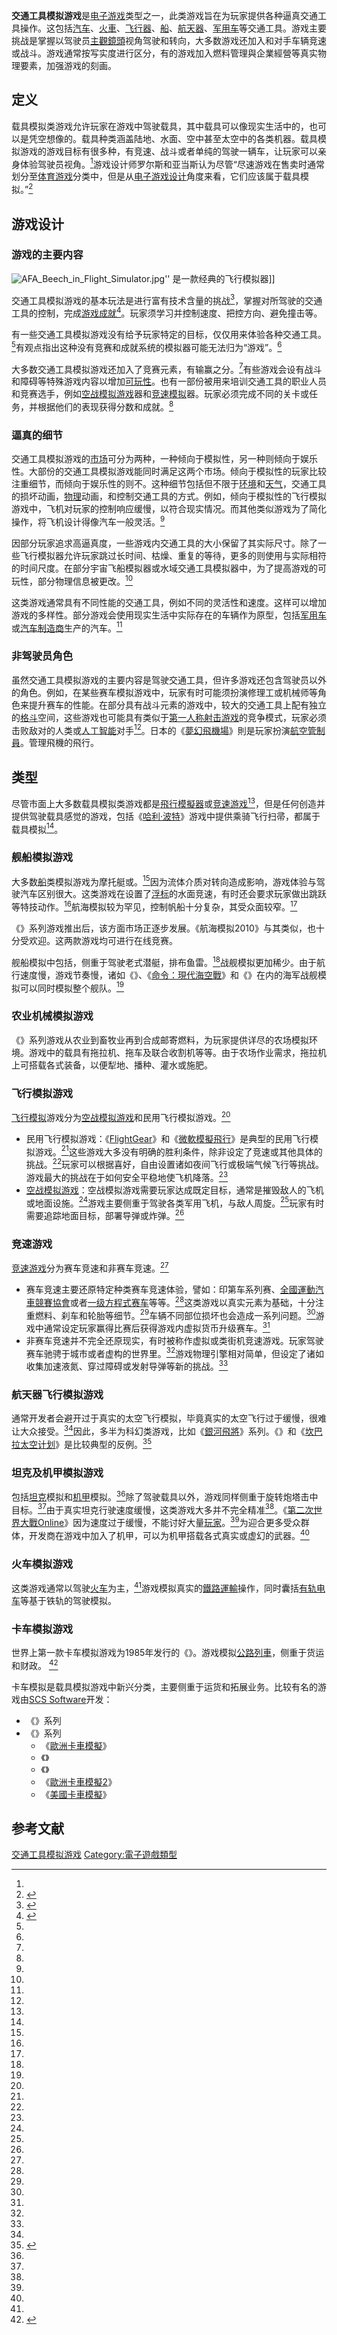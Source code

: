 {{NoteTA
| G1=Games
}}
{{VG Simulation}}
'''交通工具模拟游戏'''是[[电子游戏|电子游戏]]类型之一，此类游戏旨在为玩家提供各种逼真交通工具操作。这包括[[汽车|汽车]]、[[火車|火車]]、[[飞行器|飞行器]]、[[船|船]]、[[航天器|航天器]]、[[装甲战斗车辆|军用车]]等交通工具。游戏主要挑战是掌握以驾驶员[[主觀鏡頭|主觀鏡頭]]视角驾驶和转向，大多数游戏还加入和对手车辆竞速或战斗。游戏通常按写实度进行区分，有的游戏加入燃料管理與企業經營等真实物理要素，加强游戏的刻画。

==定义==
载具模拟类游戏允许玩家在游戏中驾驶载具，其中载具可以像现实生活中的，也可以是凭空想像的。载具种类涵盖陆地、水面、空中甚至太空中的各类机器。载具模拟游戏的游戏目标有很多种，有竞速、战斗或者单纯的驾驶一辆车，让玩家可以亲身体验驾驶员视角。<ref name="fundamentals"/>游戏设计师罗尔斯和亚当斯认为尽管“尽速游戏在售卖时通常划分至[[体育游戏|体育游戏]]分类中，但是从[[电子游戏设计|电子游戏设计]]角度来看，它们应该属于载具模拟。”<ref name="Rollings">{{cite book|last=Rollings|first=Andrew|authorlink=|author2=Ernest Adams|title=Andrew Rollings and Ernest Adams on Game Design|publisher=New Riders Publishing|year=2003|location=|pages=395–415|url=http://proquest.safaribooksonline.com/1592730019/ch13|doi=|id=|isbn=1-59273-001-9|access-date=2018-09-29|archive-date=2015-12-06|archive-url=https://web.archive.org/web/20151206164844/http://proquest.safaribooksonline.com/1592730019/ch13|dead-url=no}}</ref>

== 游戏设计 ==

=== 游戏的主要内容 ===
[[File:AFA_Beech_in_Flight_Simulator.jpg|thumb]]'' 是一款经典的飞行模拟器]]

交通工具模拟游戏的基本玩法是进行富有技术含量的挑战<ref name="fundamentals">{{cite book|last=Rollings|first=Andrew|authorlink=|author2=Ernest Adams|title=Fundamentals of Game Design|publisher=Prentice Hall|year=2006|location=|url=http://wps.prenhall.com/bp_gamedev_1/54/14053/3597646.cw/index.html|access-date=2018-09-29|archive-date=2017-12-31|archive-url=https://web.archive.org/web/20171231072651/http://wps.prenhall.com/bp_gamedev_1/54/14053/3597646.cw/index.html|dead-url=no}}</ref>，掌握对所驾驶的交通工具的控制，完成[[成就_(电子游戏)|游戏成就]]<ref>{{cite web|url=http://www.gamedev.net/reference/articles/article263.asp|title=Game Design: The Addiction Element|author=Howland, Geoff|publisher=''[[GameDev.net|GameDev.net]]''|date=1999-07-09|accessdate=2007-12-11|archive-url=https://web.archive.org/web/20071103061643/http://www.gamedev.net/reference/articles/article263.asp|archive-date=2007-11-03|dead-url=yes|df=}}</ref>。玩家须学习并控制速度、把控方向、避免撞击等。

有一些交通工具模拟游戏没有给予玩家特定的目标，仅仅用来体验各种交通工具。<ref name="fundamentals"/>有观点指出这种没有竞赛和成就系统的模拟器可能无法归为“游戏”。<ref name="Rollings"/>

大多数交通工具模拟游戏还加入了竞赛元素，有输赢之分。<ref name="Rollings"/>有些游戏会设有战斗和障碍等特殊游戏内容以增加[[可玩性|可玩性]]。也有一部份被用来培训交通工具的职业人员和竞赛选手，例如[[空战模拟游戏|空战模拟游戏]]器和[[竞速模拟|竞速模拟]]器。玩家必须完成不同的关卡或任务，并根据他们的表现获得分数和成就。<ref name="fundamentals"/>

=== 逼真的细节 ===
交通工具模拟游戏的[[市场|市场]]可分为两种，一种倾向于模拟性，另一种则倾向于娱乐性。大部份的交通工具模拟游戏能同时满足这两个市场。倾向于模拟性的玩家比较注重细节，而倾向于娱乐性的则不。这种细节包括但不限于[[环境|环境]]和[[天气|天气]]，交通工具的损坏动画，[[物理|物理]]动画，和控制交通工具的方式。例如，倾向于模拟性的飞行模拟游戏中，飞机对玩家的控制响应缓慢，以符合现实情况。而其他类似游戏为了简化操作，将飞机设计得像汽车一般灵活。<ref name="fundamentals"/>

因部分玩家追求高逼真度，一些游戏内交通工具的大小保留了其实际尺寸。除了一些飞行模拟器允许玩家跳过长时间、枯燥、重复的等待，更多的则使用与实际相符的时间尺度。在部分宇宙飞船模拟器或水域交通工具模拟器中，为了提高游戏的可玩性，部分物理信息被更改。<ref name="fundamentals"/>

这类游戏通常具有不同性能的交通工具，例如不同的灵活性和速度。这样可以增加游戏的多样性。部分游戏会使用现实生活中实际存在的车辆作为原型，包括[[装甲战斗车辆|军用车]]或[[汽车|汽车]][[制造商|制造商]]生产的汽车。<ref name="fundamentals"/>

=== 非驾驶员角色 ===
虽然交通工具模拟游戏的主要内容是驾驶交通工具，但许多游戏还包含驾驶员以外的角色。例如，在某些赛车模拟游戏中，玩家有时可能须扮演修理工或机械师等角色来提升赛车的性能。在部分具有战斗元素的游戏中，较大的交通工具上配有独立的[[格斗|格斗]]空间，这些游戏也可能具有类似于[[第一人称射击游戏|第一人称射击游戏]]的竞争模式，玩家必须击败敌对的人类或[[人工智能|人工智能]]对手<ref name="fundamentals"/>。日本的《[[夢幻飛機場|夢幻飛機場]]》則是玩家扮演[[航空管制員|航空管制員]]。管理飛機的飛行。

== 类型 ==
尽管市面上大多数载具模拟类游戏都是[[飛行模擬器|飛行模擬器]]或[[竞速游戏|竞速游戏]]<ref name="Rollings"/>，但是任何创造并提供驾驶载具感觉的游戏，包括《[[哈利·波特|哈利·波特]]》游戏中提供乘骑飞行扫帚，都属于载具模拟<ref name="fundamentals"/>。

===舰船模拟游戏===
{{further|{{tsl|en|Submarine simulator|潜艇模拟}}}}

大多数[[船|船]]类模拟游戏为摩托艇或。<ref name="Rollings"/>因为流体介质对转向造成影响，游戏体验与驾驶汽车区别很大。这类游戏在设置了[[浮标_(航路标识)|浮标]]的水面竞速，有时还会要求玩家做出跳跃等特技动作。<ref name="fundamentals"/>航海模拟较为罕见，控制帆船十分复杂，其受众面较窄。<ref name="fundamentals"/>

《{{tsl|en|Virtual Skipper 5: 32nd America's Cup: The Game|虚拟船长 5:第32界美洲杯:游戏|虚拟船长}}》系列游戏推出后，该方面市场正逐步发展。《航海模拟2010》与其类似，也十分受欢迎。这两款游戏均可进行在线竞赛。

舰船模拟中包括{{tsl|en|Submarine simulator|潜艇模拟游戏}}，侧重于驾驶老式潜艇，排布鱼雷。<ref name="fundamentals"/>战舰模拟更加稀少。由于航行速度慢，游戏节奏慢，诸如《{{tsl|en|Harpoon (video game)|鱼叉 (电子游戏)|鱼叉}}》、《[[命令：現代海空戰|命令：現代海空戰]]》和《{{tsl|en|Dangerous Waters|危险水域}}》在内的海军战舰模拟可以同时模拟整个舰队。<ref name="fundamentals"/>

===农业机械模拟游戏===
《{{tsl|en|Farming Simulator|农耕模拟}}》系列游戏从农业到畜牧业再到合成邮寄燃料，为玩家提供详尽的农场模拟环境。游戏中的载具有拖拉机、拖车及联合收割机等等。由于农场作业需求，拖拉机上可搭载各式装备，以便犁地、播种、灌水或施肥。

===飞行模拟游戏===
{{further|飞行模拟器|空战模拟游戏}}

[[飞行模拟游戏|飞行模拟]]游戏分为[[空战模拟游戏|空战模拟游戏]]和民用飞行模拟游戏。<ref name="Rollings"/>

* 民用飞行模拟游戏：《[[FlightGear|FlightGear]]》和《[[微軟模擬飛行|微軟模擬飛行]]》是典型的民用飞行模拟游戏。<ref name="fundamentals"/>这些游戏大多没有明确的胜利条件，除非设定了竞速或其他具体的挑战。<ref name="Rollings"/>玩家可以根据喜好，自由设置诸如夜间飞行或极端气候飞行等挑战。游戏最大的挑战在于如何安全平稳地使飞机降落。<ref name="fundamentals"/>
* [[空战模拟游戏|空战模拟游戏]]：空战模拟游戏需要玩家达成既定目标，通常是摧毁敌人的飞机或地面设施。<ref name="Rollings"/>游戏主要侧重于驾驶各类军用飞机，与敌人周旋。<ref name="fundamentals"/>玩家有时需要追踪地面目标，部署导弹或炸弹。<ref name="fundamentals"/>

===竞速游戏===
{{further|竞速游戏|{{tsl|en|Sim racing|模拟竞速游戏}}}}

[[竞速游戏|竞速游戏]]分为赛车竞速和非赛车竞速。<ref name="Rollings"/>

*赛车竞速主要还原特定种类赛车竞速体验，譬如：印第车系列赛、[[全國運動汽車競賽協會|全國運動汽車競賽協會]]或者[[一级方程式赛车|一级方程式赛车]]等等。<ref name="Rollings"/>这类游戏以真实元素为基础，十分注重燃料、刹车和轮胎等细节。<ref name="fundamentals"/>车辆不同部位损坏也会造成一系列问题。<ref name="fundamentals"/>游戏中通常设定玩家赢得比赛后获得游戏内虚拟货币升级赛车。<ref name="fundamentals"/>
*非赛车竞速并不完全还原现实，有时被称作虚拟或类街机竞速游戏。玩家驾驶赛车驰骋于城市或者虚构的世界里。<ref name="Rollings"/>游戏物理引擎相对简单，但设定了诸如收集加速液氮、穿过障碍或发射导弹等新的挑战。<ref name="fundamentals"/>

===航天器飞行模拟游戏===
{{further|{{tsl|en|Space flight simulator game|太空飞行模拟游戏}}}}

通常开发者会避开过于真实的太空飞行模拟，毕竟真实的太空飞行过于缓慢，很难让大众接受。<ref name="Rollings"/>因此，{{tsl|en|Space flight simulator game|太空飞行模拟游戏}}多半为科幻类游戏，比如《[[銀河飛將|銀河飛將]]》系列。《{{tsl|en|Orbiter (simulator)| (游戏)|轨道器}}》和《[[坎巴拉太空计划|坎巴拉太空计划]]》是比较典型的反例。<ref name="Orbiter website">{{cite web|url=http://orbit.medphys.ucl.ac.uk/|title=Orbiter Space Flight Simulator|accessdate=2020-01-03|archive-date=2018-01-14|archive-url=https://web.archive.org/web/20180114110249/http://orbit.medphys.ucl.ac.uk/|dead-url=no}}</ref>

===坦克及机甲模拟游戏===
{{further|{{tsl|en|Vehicular combat game|车辆对战游戏}}|机甲}}

{{tsl|en|Vehicular combat game|车辆对战游戏}}包括[[坦克|坦克]]模拟和[[机甲|机甲]]模拟。<ref name="Rollings"/>除了驾驶载具以外，游戏同样侧重于旋转炮塔击中目标。<ref name="fundamentals"/>由于真实坦克行驶速度缓慢，这类游戏大多并不完全精准<ref name="Rollings"/>。《[[第二次世界大戰Online|第二次世界大戰Online]]》因为速度过于缓慢，不能讨好大量[[玩家|玩家]]。<ref name="fundamentals"/>为迎合更多受众群体，开发商在游戏中加入了机甲，可以为机甲搭载各式真实或虚幻的武器。<ref name="fundamentals"/>

===火车模拟游戏===
{{further|列车模拟器}}

这类游戏通常以驾驶[[火车|火车]]为主，<ref name="Rollings"/>游戏模拟真实的[[鐵路運輸|鐵路運輸]]操作，同时囊括[[有轨电车|有轨电车]]等基于铁轨的驾驶模拟。

===卡车模拟游戏===
世界上第一款卡车模拟游戏为1985年发行的《{{Interlanguage link multi|Juggernaut (video game, 1985)|ru|3=Juggernaut (компьютерная игра, 1985)|lt=Juggernaut}}》。游戏模拟[[公路列車|公路列車]]，侧重于货运和财政。 <ref>{{cite journal|journal=CRASH|issue=19|date=August 1985|title=Juggernaut|url=https://archive.org/details/crash-magazine-19|page=118|publisher=Newsfield Publications Ltd}}</ref>

卡车模拟是载具模拟游戏中新兴分类，主要侧重于运货和拓展业务。比较有名的游戏由[[SCS_Software|SCS Software]]开发：
* 《{{tsl|en|18 Wheels of Steel||18 Wheels of Steel}}》系列
* 《{{tsl|en|Truck Simulator|卡车模拟}}》系列
** 《[[歐洲卡車模擬|歐洲卡車模擬]]》
** 《{{tsl|en|German Truck Simulator|德国卡车模拟}}》
** 《{{tsl|en|UK Truck Simulator|英国卡车模拟}}》
** 《[[歐洲卡車模擬2|歐洲卡車模擬2]]》
** 《[[美國卡車模擬|美國卡車模擬]]》

== 参考文献 ==
{{Reflist}}

{{电子游戏类型}}

[[Category:交通工具模拟游戏|]]
[[Category:電子遊戲類型|Category:電子遊戲類型]]